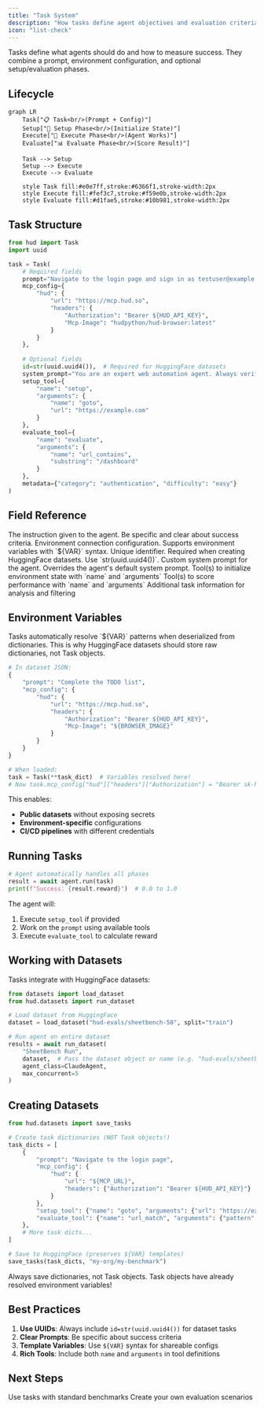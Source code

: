 ```yaml
---
title: "Task System"
description: "How tasks define agent objectives and evaluation criteria"
icon: "list-check"
---
```


Tasks define what agents should do and how to measure success. They combine a prompt, environment configuration, and optional setup/evaluation phases.

## Lifecycle

```mermaid
graph LR
    Task["📋 Task<br/>(Prompt + Config)"]
    Setup["🔧 Setup Phase<br/>(Initialize State)"]
    Execute["🤖 Execute Phase<br/>(Agent Works)"]
    Evaluate["📊 Evaluate Phase<br/>(Score Result)"]
    
    Task --> Setup
    Setup --> Execute
    Execute --> Evaluate
    
    style Task fill:#e0e7ff,stroke:#6366f1,stroke-width:2px
    style Execute fill:#fef3c7,stroke:#f59e0b,stroke-width:2px
    style Evaluate fill:#d1fae5,stroke:#10b981,stroke-width:2px
```

## Task Structure

```python
from hud import Task
import uuid

task = Task(
    # Required fields
    prompt="Navigate to the login page and sign in as testuser@example.com",
    mcp_config={
        "hud": {
            "url": "https://mcp.hud.so",
            "headers": {
                "Authorization": "Bearer ${HUD_API_KEY}",
                "Mcp-Image": "hudpython/hud-browser:latest"
            }
        }
    },
    
    # Optional fields
    id=str(uuid.uuid4()),  # Required for HuggingFace datasets
    system_prompt="You are an expert web automation agent. Always verify page loads before interacting with elements.",
    setup_tool={
        "name": "setup",
        "arguments": {
            "name": "goto",
            "url": "https://example.com"
        }
    },
    evaluate_tool={
        "name": "evaluate",
        "arguments": {
            "name": "url_contains",
            "substring": "/dashboard"
        }
    },
    metadata={"category": "authentication", "difficulty": "easy"}
)
```

## Field Reference

<ParamField body="prompt" type="string" required>
  The instruction given to the agent. Be specific and clear about success criteria.
</ParamField>

<ParamField body="mcp_config" type="object" required>
  Environment connection configuration. Supports environment variables with `${VAR}` syntax.
</ParamField>

<ParamField body="id" type="string (UUID)" optional>
  Unique identifier. Required when creating HuggingFace datasets. Use `str(uuid.uuid4())`.
</ParamField>

<ParamField body="system_prompt" type="string" optional>
  Custom system prompt for the agent. Overrides the agent's default system prompt.
</ParamField>

<ParamField body="setup_tool" type="dict | list[dict]" optional>
  Tool(s) to initialize environment state with `name` and `arguments`
</ParamField>

<ParamField body="evaluate_tool" type="dict | list[dict]" optional>
  Tool(s) to score performance with `name` and `arguments`
</ParamField>

<ParamField body="metadata" type="object" optional>
  Additional task information for analysis and filtering
</ParamField>



## Environment Variables

<Important>
Tasks automatically resolve `${VAR}` patterns when deserialized from dictionaries. This is why HuggingFace datasets should store raw dictionaries, not Task objects.
</Important>

```python
# In dataset JSON:
{
    "prompt": "Complete the TODO list",
    "mcp_config": {
        "hud": {
            "url": "https://mcp.hud.so",
            "headers": {
                "Authorization": "Bearer ${HUD_API_KEY}",
                "Mcp-Image": "${BROWSER_IMAGE}"
            }
        }
    }
}

# When loaded:
task = Task(**task_dict)  # Variables resolved here!
# Now task.mcp_config["hud"]["headers"]["Authorization"] = "Bearer sk-hud-..."
```

This enables:
- **Public datasets** without exposing secrets
- **Environment-specific** configurations
- **CI/CD pipelines** with different credentials

## Running Tasks

```python
# Agent automatically handles all phases
result = await agent.run(task)
print(f"Success: {result.reward}")  # 0.0 to 1.0
```

The agent will:
1. Execute `setup_tool` if provided
2. Work on the `prompt` using available tools
3. Execute `evaluate_tool` to calculate reward

## Working with Datasets

Tasks integrate with HuggingFace datasets:

```python
from datasets import load_dataset
from hud.datasets import run_dataset

# Load dataset from HuggingFace
dataset = load_dataset("hud-evals/sheetbench-50", split="train")

# Run agent on entire dataset
results = await run_dataset(
    "SheetBench Run",
    dataset,  # Pass the dataset object or name (e.g. "hud-evals/sheetbench-50")
    agent_class=ClaudeAgent,
    max_concurrent=5
)
```

## Creating Datasets

```python
from hud.datasets import save_tasks

# Create task dictionaries (NOT Task objects!)
task_dicts = [
    {
        "prompt": "Navigate to the login page",
        "mcp_config": {
            "hud": {
                "url": "${MCP_URL}",
                "headers": {"Authorization": "Bearer ${HUD_API_KEY}"}
            }
        },
        "setup_tool": {"name": "goto", "arguments": {"url": "https://example.com"}},
        "evaluate_tool": {"name": "url_match", "arguments": {"pattern": ".*/login"}}
    },
    # More task dicts...
]

# Save to HuggingFace (preserves ${VAR} templates)
save_tasks(task_dicts, "my-org/my-benchmark")
```

<Warning>
Always save dictionaries, not Task objects. Task objects have already resolved environment variables!
</Warning>

## Best Practices

1. **Use UUIDs**: Always include `id=str(uuid.uuid4())` for dataset tasks
2. **Clear Prompts**: Be specific about success criteria
3. **Template Variables**: Use `${VAR}` syntax for shareable configs
4. **Rich Tools**: Include both `name` and `arguments` in tool definitions

## Next Steps

<CardGroup cols={2}>
<Card title="Run Benchmarks" icon="chart-line" href="/evaluate-agents/run-benchmarks">
  Use tasks with standard benchmarks
</Card>

<Card title="Custom Tasks" icon="wrench" href="/evaluate-agents/custom-tasks">
  Create your own evaluation scenarios
</Card>
</CardGroup>

